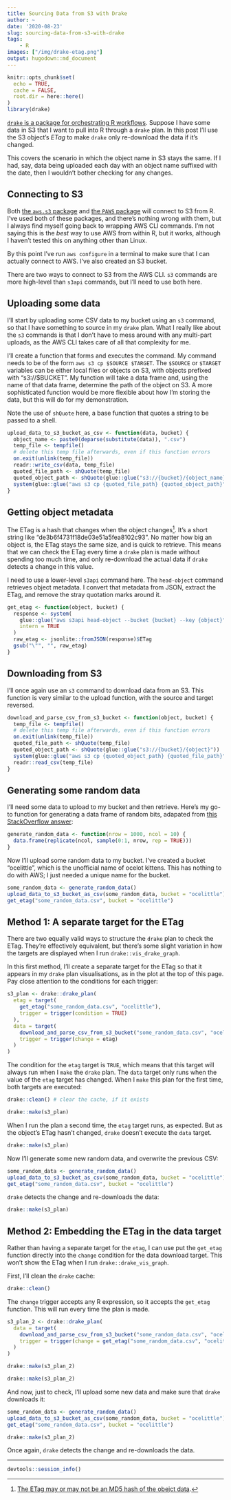 ```yaml
---
title: Sourcing Data from S3 with Drake
author: ~
date: '2020-08-23'
slug: sourcing-data-from-s3-with-drake
tags:
    - R
images: ["/img/drake-etag.png"]
output: hugodown::md_document
---
```


```r
knitr::opts_chunk$set(
  echo = TRUE,
  cache = FALSE,
  root.dir = here::here()
)
library(drake)
```

[`drake` is a package for orchestrating R workflows](https://docs.ropensci.org/drake/). Suppose I have some data in S3 that I want to pull into R through a `drake` plan. In this post I'll use the S3 object's _ETag_ to make `drake` only re-download the data if it's changed.

This covers the scenario in which the object name in S3 stays the same. If I had, say, data being uploaded each day with an object name suffixed with the date, then I wouldn't bother checking for any changes.

## Connecting to S3

Both [the `aws.s3` package](https://github.com/cloudyr/aws.s3) and [the `PAWS` package](https://paws-r.github.io/) will connect to S3 from R. I've used both of these packages, and there's nothing wrong with them, but I always find myself going back to wrapping AWS CLI commands. I'm not saying this is the _best_ way to use AWS from within R, but it works, although I haven't tested this on anything other than Linux.

By this point I've run `aws configure` in a terminal to make sure that I can actually connect to AWS. I've also created an S3 bucket.

There are two ways to connect to S3 from the AWS CLI. `s3` commands are more high-level than `s3api` commands, but I'll need to use both here.

## Uploading some data

I'll start by uploading some CSV data to my bucket using an `s3` command, so that I have something to source in my `drake` plan.  What I really like about the `s3` commands is that I don't have to mess around with any multi-part uploads, as the AWS CLI takes care of all that complexity for me.

I'll create a function that forms and executes the command. My command needs to be of the form `aws s3 cp $SOURCE $TARGET`. The `$SOURCE` or `$TARGET` variables can be either local files or objects on S3, with objects prefixed with "s3://$BUCKET". My function will take a data frame and, using the name of that data frame, determine the path of the object on S3. A more sophisticated function would be more flexible about how I'm storing the data, but this will do for my demonstration.

Note the use of `shQuote` here, a base function that quotes a string to be passed to a shell.

```r
upload_data_to_s3_bucket_as_csv <- function(data, bucket) {
  object_name <- paste0(deparse(substitute(data)), ".csv")
  temp_file <- tempfile()
  # delete this temp file afterwards, even if this function errors
  on.exit(unlink(temp_file)) 
  readr::write_csv(data, temp_file)
  quoted_file_path <- shQuote(temp_file)
  quoted_object_path <- shQuote(glue::glue("s3://{bucket}/{object_name}"))
  system(glue::glue("aws s3 cp {quoted_file_path} {quoted_object_path}"))
}
```

## Getting object metadata

The ETag is a hash that changes when the object changes^[[The ETag may or may not be an MD5 hash of the obejct data](https://docs.aws.amazon.com/AmazonS3/latest/API/RESTCommonResponseHeaders.html).]. It's a short string like "de3b6f4731f18de03e51a5fea8102c93". No matter how big an object is, the ETag stays the same size, and is quick to retrieve. This means that we can check the ETag every time a `drake` plan is made without spending too much time, and only re-download the actual data if `drake` detects a change in this value.

I need to use a lower-level `s3api` command here. The `head-object` command retrieves object metadata. I convert that metadata from JSON, extract the ETag, and remove the stray quotation marks around it.

```r
get_etag <- function(object, bucket) {
  response <- system(
    glue::glue("aws s3api head-object --bucket {bucket} --key {object}"),
    intern = TRUE
  )
  raw_etag <- jsonlite::fromJSON(response)$ETag
  gsub("\"", "", raw_etag)
}
```

## Downloading from S3

I'll once again use an `s3` command to download data from an S3. This function is very similar to the upload function, with the source and target reversed.

```r
download_and_parse_csv_from_s3_bucket <- function(object, bucket) {
  temp_file <- tempfile()
  # delete this temp file afterwards, even if this function errors
  on.exit(unlink(temp_file)) 
  quoted_file_path <- shQuote(temp_file)
  quoted_object_path <- shQuote(glue::glue("s3://{bucket}/{object}"))
  system(glue::glue("aws s3 cp {quoted_object_path} {quoted_file_path}"))
  readr::read_csv(temp_file)
}
```

## Generating some random data

I'll need some data to upload to my bucket and then retrieve. Here's my go-to function for generating a data frame of random bits, adapated from [this StackOverflow answer](https://stackoverflow.com/a/19352289/8456369):

```r
generate_random_data <- function(nrow = 1000, ncol = 10) {
  data.frame(replicate(ncol, sample(0:1, nrow, rep = TRUE)))
}
```

Now I'll upload some random data to my bucket. I've created a bucket "ocelittle", which is the unofficial name of ocelot kittens. This has nothing to do with AWS; I just needed a unique name for the bucket.

```r
some_random_data <- generate_random_data()
upload_data_to_s3_bucket_as_csv(some_random_data, bucket = "ocelittle")
get_etag("some_random_data.csv", bucket = "ocelittle")
```

## Method 1: A separate target for the ETag

There are two equally valid ways to structure the `drake` plan to check the ETag. They're effectively equivalent, but there's some slight variation in how the targets are displayed when I run `drake::vis_drake_graph`.

In this first method, I'll create a separate target for the ETag so that it appears in my `drake` plan visualisations, as in the plot at the top of this page. Pay close attention to the conditions for each trigger:

```r
s3_plan <- drake::drake_plan(
  etag = target(
    get_etag("some_random_data.csv", "ocelittle"),
    trigger = trigger(condition = TRUE)
  ),
  data = target(
    download_and_parse_csv_from_s3_bucket("some_random_data.csv", "ocelittle"),
    trigger = trigger(change = etag)
  )
)
```

The condition for the `etag` target is `TRUE`, which means that this target will always run when I `make` the `drake` plan. The `data` target only runs when the value of the `etag` target has changed. When I `make` this plan for the first time, both targets are executed:

```r
drake::clean() # clear the cache, if it exists
```

```r
drake::make(s3_plan)
```

When I run the plan a second time, the `etag` target runs, as expected. But as the object's ETag hasn't changed, `drake` doesn't execute the `data` target.

```r
drake::make(s3_plan)
```

Now I'll generate some new random data, and overwrite the previous CSV:

```r
some_random_data <- generate_random_data()
upload_data_to_s3_bucket_as_csv(some_random_data, bucket = "ocelittle")
get_etag("some_random_data.csv", bucket = "ocelittle")
```

`drake` detects the change and re-downloads the data:

```r
drake::make(s3_plan)
```

## Method 2: Embedding the ETag in the data target

Rather than having a separate target for the `etag`, I can use put the `get_etag` function directly into the `change` condition for the data download target. This won't show the ETag when I run `drake::drake_vis_graph`.

First, I'll clean the `drake` cache:

```r
drake::clean()
```

The `change` trigger accepts any R expression, so it accepts the `get_etag` function. This will run every time the plan is made.

```r
s3_plan_2 <- drake::drake_plan(
  data = target(
    download_and_parse_csv_from_s3_bucket("some_random_data.csv", "ocelittle"),
    trigger = trigger(change = get_etag("some_random_data.csv", "ocelittle"))
  )
)
```

```r
drake::make(s3_plan_2)
```

```r
drake::make(s3_plan_2)
```

And now, just to check, I'll upload some new data and make sure that `drake` downloads it:

```r
some_random_data <- generate_random_data()
upload_data_to_s3_bucket_as_csv(some_random_data, bucket = "ocelittle")
get_etag("some_random_data.csv", bucket = "ocelittle")
```

```r
drake::make(s3_plan_2)
```

Once again, `drake` detects the change and re-downloads the data.

***
```r
devtools::session_info()
```
